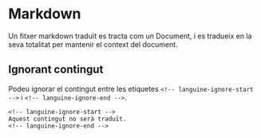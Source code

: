 # Markdown

Un fitxer markdown traduït es tracta com un Document, i es tradueix en la seva totalitat per mantenir el context del document.

## Ignorant contingut

Podeu ignorar el contingut entre les etiquetes `<!-- languine-ignore-start -->` i `<!-- languine-ignore-end -->`.

```mdx
<!-- languine-ignore-start -->
Aquest contingut no serà traduït.
<!-- languine-ignore-end -->
``` 